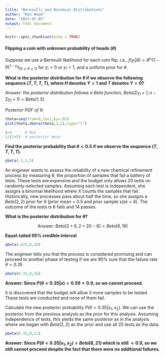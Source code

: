 ```yaml
---
title: "Bernoulli and Binomial Distributions"
author: "Ken Wood"
date: "2023-07-05"
output: html_document
---
```


```r
knitr::opts_chunk$set(echo = TRUE)
```

#### Flipping a coin with unknown probability of heads ($\theta$)

Suppose we use a Bernoulli likelihood for each coin flip, i.e., $f(y_i|\theta) = \theta^{y_i}(1-\theta)^{1-y_i}I_{(0\le\theta\le1)}$ for $y_i=0$ or $y_i=1$, and a uniform prior for $\theta$.

**What is the posterior distribution for $\theta$ if we observe the following sequence $(T,T,T,T)$, where $H$ denotes $Y=1$ and $T$ denotes $Y=0$?**

*Answer: the posterior distribution follows a $Beta$ function, $Beta(\Sigma y_i +1, n-\Sigma y_i+1) = Beta(1,5)$*

*Posterior PDF of $\theta$:*

```r
theta=seq(from=0,to=1,by=.01)
plot(theta,dbeta(theta,1,5),type="l")
```

```r
0/4      # MLE
1/(1+5)  # posterior mean
```

**Find the posterior probability that $\theta<0.5$ if we observe the sequence $(T,T,T,T)$.**
```r
pbeta(.5,1,5)
```

An engineer wants to assess the reliability of a new chemical refinement process by measuring $\theta$, the proportion of samples that fail a battery of tests. These tests are expensive and the budget only allows 20 tests on randomly-selected samples. Assuming each test is independent, she assigns a binomial likelihood where $X$ counts the samples that fail. Historically, new processes pass about half the time, so she assigns a $Beta(2,2)$ prior for $\theta$ (prior mean = 0.5 and prior sample size = 4).  The outcome of the tests is 6 fails and 14 passes.

**What is the posterior distribution for $\theta$?**

<p style="text-align: center;">Answer: $Beta(2+6, 2+20-6) = Beta(8,16)$</p>

**Equal-tailed 95% credible interval**

```r
qbeta(.975,8,16)
```

The engineer tells you that the process is considered promising and can proceed to another phase of testing if we are 90% sure that the failure rate $\theta < 0.35$

```r
pbeta(0.35,8,16)
```

**Answer: Since $P(\theta < 0.35 |x) = 0.59 < 0.9$, so we cannot proceed.**

It is discovered that the budget will allow 5 more samples to be tested. These tests are conducted and none of them fail.

Calculate the new posterior probability $P(\theta <0.35|x_1,x_2)$. We can use the posterior from the previous analysis as the prior for this analysis. Assuming independence of tests, this yields the same posterior as in the analysis where we began with $Beta(2,2)$ as the prior and use all 25 tests as the data.

```r
pbeta(0.35,8,21)
```

**Answer: Since $P(\theta <0.35|x_1,x_2) = Beta(8,21)$ which is still $< 0.9$, so we still cannot proceed despite the fact that there were no additional failures.**
